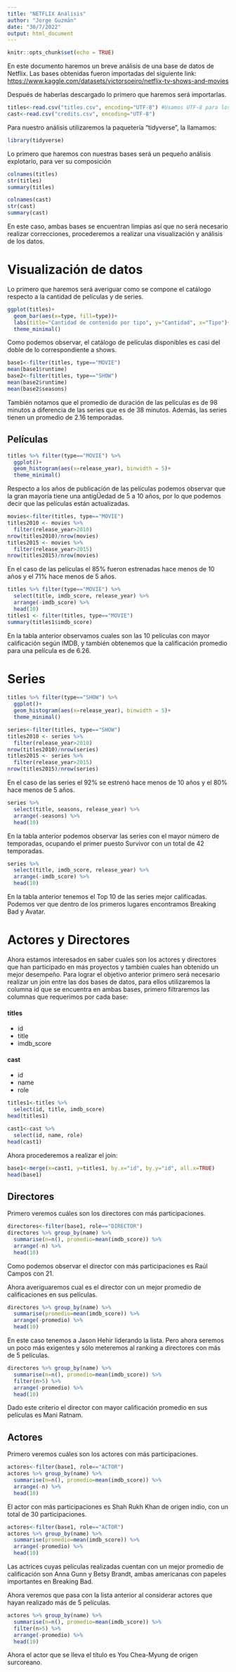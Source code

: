 ---
title: "NETFLIX Análisis"
author: "Jorge Guzmán"
date: "30/7/2022"
output: html_document
---

```{r setup, include=FALSE}
knitr::opts_chunk$set(echo = TRUE)
```

En este documento haremos un breve análisis de una base de datos de Netflix. 
Las bases obtenidas fueron importadas del siguiente link:
<https://www.kaggle.com/datasets/victorsoeiro/netflix-tv-shows-and-movies>


Después de haberlas descargado lo primero que haremos será importarlas.
```{r}
titles<-read.csv("titles.csv", encoding="UTF-8") #Usamos UTF-8 para los acentos
cast<-read.csv("credits.csv", encoding="UTF-8")
```
Para nuestro análisis utilizaremos la paquetería "tidyverse", la llamamos:

```{r}
library(tidyverse)
```

Lo primero que haremos con nuestras bases será un pequeño análisis explotario, para
ver su composición

```{r}
colnames(titles)
str(titles)
summary(titles)

colnames(cast)
str(cast)
summary(cast)
```

En este caso, ambas bases se encuentran limpias así que no será necesario realizar correcciones, procederemos a realizar una visualización y análisis de los datos.

# Visualización de datos

Lo primero que haremos será averiguar como se compone el catálogo respecto a la cantidad de películas y de series.

```{r}
ggplot(titles)+
  geom_bar(aes(x=type, fill=type))+
  labs(title="Cantidad de contenido por tipo", y="Cantidad", x="Tipo")+
  theme_minimal()
```


Como podemos observar, el catálogo de películas disponibles es casi del doble de lo correspondiente a shows.

```{r}
base1<-filter(titles, type=="MOVIE")
mean(base1$runtime)
base2<-filter(titles, type=="SHOW")
mean(base2$runtime)
mean(base2$seasons)
```

También notamos que el promedio de duración de las películas es de 98 minutos a diferencia de las series que es de 38 minutos. Además, las series tienen un promedio de 2.16 temporadas.

## Películas

```{r}
titles %>% filter(type=="MOVIE") %>%   
  ggplot()+
  geom_histogram(aes(x=release_year), binwidth = 5)+
  theme_minimal()
```


Respecto a los años de publicación de las películas podemos observar que la gran mayoría tiene una antigÜedad de 5 a 10 años, por lo que podemos decir que las películas están actualizadas.

```{r}
movies<-filter(titles, type=="MOVIE")
titles2010 <- movies %>% 
  filter(release_year>2010) 
nrow(titles2010)/nrow(movies)
titles2015 <- movies %>% 
  filter(release_year>2015) 
nrow(titles2015)/nrow(movies)
```


En el caso de las películas el 85% fueron estrenadas hace menos de 10 años y el 71% hace menos de 5 años.

```{r}
titles %>% filter(type=="MOVIE") %>% 
  select(title, imdb_score, release_year) %>% 
  arrange(-imdb_score) %>% 
  head(10)
titles1 <- filter(titles, type=="MOVIE")
summary(titles1$imdb_score)

```
En la tabla anterior observamos cuales son las 10 películas con mayor calificación según IMDB, y también obtenemos que la calificación promedio para una película es de 6.26.

# Series

```{r}
titles %>% filter(type=="SHOW") %>%   
  ggplot()+
  geom_histogram(aes(x=release_year), binwidth = 5)+
  theme_minimal()

```
```{r}
series<-filter(titles, type=="SHOW")
titles2010 <- series %>% 
  filter(release_year>2010) 
nrow(titles2010)/nrow(series)
titles2015 <- series %>% 
  filter(release_year>2015) 
nrow(titles2015)/nrow(series)
```
En el caso de las series el 92% se estrenó hace menos de 10 años y el 80% hace menos de 5 años. 

```{r}
series %>% 
  select(title, seasons, release_year) %>% 
  arrange(-seasons) %>% 
  head(10)
```



En la tabla anterior podemos observar las series con el mayor número de temporadas, ocupando el primer puesto Survivor con un total de 42 temporadas.


```{r}
series %>% 
  select(title, imdb_score, release_year) %>% 
  arrange(-imdb_score) %>% 
  head(10)
```


En la tabla anterior tenemos el Top 10 de las series mejor calificadas. Podemos ver que dentro de los primeros lugares encontramos Breaking Bad y Avatar.

# Actores y Directores

Ahora estamos interesados en saber cuales son los actores y directores que han participado en más proyectos y también cuales han obtenido un mejor desempeño.
Para lograr el objetivo anterior primero será necesario realizar un join entre las dos bases de datos, para ellos utilizaremos la columna id que se encuentra en ambas bases, primero filtraremos las columnas que requerimos por cada base:

#### titles
* id
* title
* imdb_score

#### cast
* id 
* name
* role

```{r}
titles1<-titles %>% 
  select(id, title, imdb_score)
head(titles1)

cast1<-cast %>% 
  select(id, name, role)
head(cast1)

```

Ahora procederemos a realizar el join:
```{r}
base1<-merge(x=cast1, y=titles1, by.x="id", by.y="id", all.x=TRUE)
head(base1)
```
## Directores

Primero veremos cuáles son los directores con más participaciones.

```{r}
directores<-filter(base1, role=="DIRECTOR")
directores %>% group_by(name) %>% 
  summarise(n=n(), promedio=mean(imdb_score)) %>% 
  arrange(-n) %>% 
  head(10)

```

Como podemos observar el director con más participaciones es Raúl Campos con 21.

Ahora averiguaremos cual es el director con un mejor promedio de calificaciones en sus películas.

```{r}
directores %>% group_by(name) %>% 
  summarise(promedio=mean(imdb_score)) %>% 
  arrange(-promedio) %>% 
  head(10)
```

En este caso tenemos a Jason Hehir liderando la lista. Pero ahora seremos un poco más exigentes y sólo meteremos al ranking a directores con más de 5 películas.

```{r}
directores %>% group_by(name) %>% 
  summarise(n=n(), promedio=mean(imdb_score)) %>% 
  filter(n>5) %>% 
  arrange(-promedio) %>% 
  head(10)
```

Dado este criterio el director con mayor calificación promedio en sus películas es Mani Ratnam.

## Actores

Primero veremos cuáles son los actores con más participaciones.

```{r}
actores<-filter(base1, role=="ACTOR")
actores %>% group_by(name) %>% 
  summarise(n=n(), promedio=mean(imdb_score)) %>% 
  arrange(-n) %>% 
  head(10)

```

El actor con más participaciones es Shah Rukh Khan de origen indio, con un total de 30 participaciones.


```{r}
actores<-filter(base1, role=="ACTOR")
actores %>% group_by(name) %>% 
  summarise(promedio=mean(imdb_score)) %>% 
  arrange(-promedio) %>% 
  head(10)

```

Las actrices cuyas películas realizadas cuentan con un mejor promedio de calificación son Anna Gunn y Betsy Brandt, ambas americanas con papeles importantes en Breaking Bad.

Ahora veremos que pasa con la lista anterior al considerar actores que hayan realizado más de 5 películas.

```{r}
actores %>% group_by(name) %>% 
  summarise(n=n(), promedio=mean(imdb_score)) %>% 
  filter(n>5) %>% 
  arrange(-promedio) %>% 
  head(10)
```

Ahora el actor que se lleva el título es You Chea-Myung de origen surcoreano.


